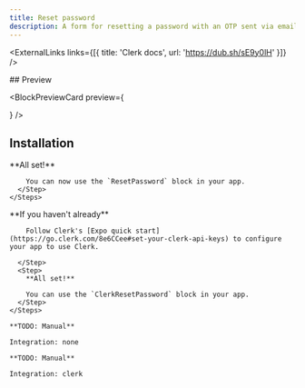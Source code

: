 ```yaml
---
title: Reset password
description: A form for resetting a password with an OTP sent via email.
---
```



<ExternalLinks links={[{ title: 'Clerk docs', url: 'https://dub.sh/sE9y0lH' }]} />

<div className="h-5" />

<div id="preview" className='*:hidden scroll-m-20' aria-hidden>
  ## Preview
</div>
    
<BlockPreviewCard preview={<div className="w-full max-w-sm"><ResetPassword /></div>} />


## Installation

<AuthBlockTabs>
  <AuthBlockTabsCliContent integration="none">
    <Steps>
      <Step>
        <CommandTabs args={["add", "reset-password"]}/>
      </Step>
      <Step>
        **All set!**

        You can now use the `ResetPassword` block in your app.
      </Step>
    </Steps>
  </AuthBlockTabsCliContent>
  <AuthBlockTabsCliContent integration="clerk">
    <Steps>
      <Step>
        <CommandTabs args={["add", "clerk-reset-password"]}/>
      </Step>
      <Step>
        **If you haven't already**

        Follow Clerk's [Expo quick start](https://go.clerk.com/8e6CCee#set-your-clerk-api-keys) to configure your app to use Clerk.
        
      </Step>
      <Step>
        **All set!**

        You can use the `ClerkResetPassword` block in your app.
      </Step>
    </Steps>
  </AuthBlockTabsCliContent>

  <AuthBlockTabsManualContent integration="none">

    **TODO: Manual**

    Integration: none
  </AuthBlockTabsManualContent>
  <AuthBlockTabsManualContent integration="clerk">

    **TODO: Manual**

    Integration: clerk
    
  </AuthBlockTabsManualContent>
</AuthBlockTabs>